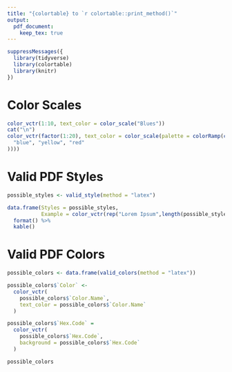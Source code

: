 ```yaml
---
title: "{colortable} to `r colortable::print_method()`"
output: 
  pdf_document:
    keep_tex: true
---
```

```r

suppressMessages({
  library(tidyverse)
  library(colortable)
  library(knitr)
})

```

# Color Scales

```r

color_vctr(1:10, text_color = color_scale("Blues"))
cat("\n")
color_vctr(factor(1:20), text_color = color_scale(palette = colorRamp(c(
  "blue", "yellow", "red"
))))

```

# Valid PDF Styles

```r

possible_styles <- valid_style(method = "latex")

data.frame(Styles = possible_styles,
           Example = color_vctr(rep("Lorem Ipsum",length(possible_styles)), style = possible_styles)) %>%
  format() %>% 
  kable()

```

# Valid PDF Colors

```r
possible_colors <- data.frame(valid_colors(method = "latex"))

possible_colors$`Color` <-
  color_vctr(
    possible_colors$`Color.Name`,
    text_color = possible_colors$`Color.Name`
  )

possible_colors$`Hex.Code` =
  color_vctr(
    possible_colors$`Hex.Code`,
    background = possible_colors$`Hex.Code`
  )

possible_colors

```

